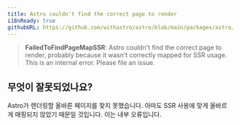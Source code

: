 ```yaml
---
title: Astro couldn't find the correct page to render
i18nReady: true
githubURL: https://github.com/withastro/astro/blob/main/packages/astro/src/core/errors/errors-data.ts
---
```


> **FailedToFindPageMapSSR**: Astro couldn't find the correct page to render, probably because it wasn't correctly mapped for SSR usage. This is an internal error. Please file an issue.

## 무엇이 잘못되었나요?

Astro가 렌더링할 올바른 페이지를 찾지 못했습니다. 아마도 SSR 사용에 맞게 올바르게 매핑되지 않았기 때문일 것입니다. 이는 내부 오류입니다.